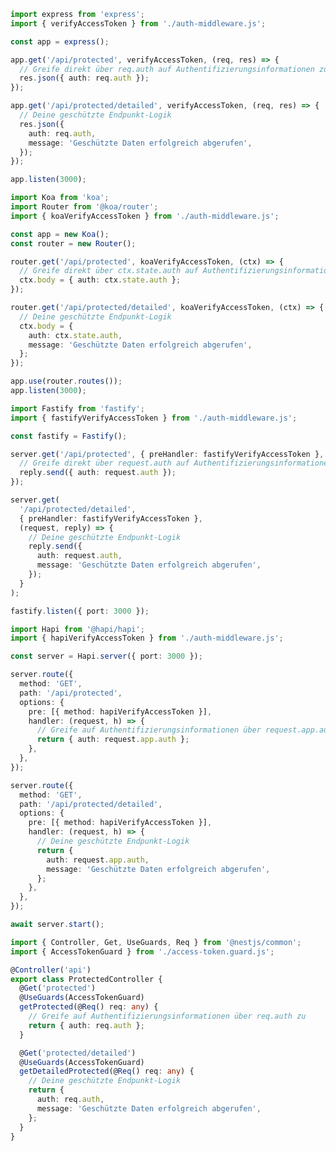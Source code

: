 
<Tabs groupId="api-framework">
  <TabItem value="express" label="Express.js">

```ts title="app.ts"
import express from 'express';
import { verifyAccessToken } from './auth-middleware.js';

const app = express();

app.get('/api/protected', verifyAccessToken, (req, res) => {
  // Greife direkt über req.auth auf Authentifizierungsinformationen zu
  res.json({ auth: req.auth });
});

app.get('/api/protected/detailed', verifyAccessToken, (req, res) => {
  // Deine geschützte Endpunkt-Logik
  res.json({
    auth: req.auth,
    message: 'Geschützte Daten erfolgreich abgerufen',
  });
});

app.listen(3000);
```

  </TabItem>
  <TabItem value="koa" label="Koa.js">

```ts title="app.ts"
import Koa from 'koa';
import Router from '@koa/router';
import { koaVerifyAccessToken } from './auth-middleware.js';

const app = new Koa();
const router = new Router();

router.get('/api/protected', koaVerifyAccessToken, (ctx) => {
  // Greife direkt über ctx.state.auth auf Authentifizierungsinformationen zu
  ctx.body = { auth: ctx.state.auth };
});

router.get('/api/protected/detailed', koaVerifyAccessToken, (ctx) => {
  // Deine geschützte Endpunkt-Logik
  ctx.body = {
    auth: ctx.state.auth,
    message: 'Geschützte Daten erfolgreich abgerufen',
  };
});

app.use(router.routes());
app.listen(3000);
```

  </TabItem>
  <TabItem value="fastify" label="Fastify">

```ts title="app.ts"
import Fastify from 'fastify';
import { fastifyVerifyAccessToken } from './auth-middleware.js';

const fastify = Fastify();

server.get('/api/protected', { preHandler: fastifyVerifyAccessToken }, (request, reply) => {
  // Greife direkt über request.auth auf Authentifizierungsinformationen zu
  reply.send({ auth: request.auth });
});

server.get(
  '/api/protected/detailed',
  { preHandler: fastifyVerifyAccessToken },
  (request, reply) => {
    // Deine geschützte Endpunkt-Logik
    reply.send({
      auth: request.auth,
      message: 'Geschützte Daten erfolgreich abgerufen',
    });
  }
);

fastify.listen({ port: 3000 });
```

  </TabItem>
  <TabItem value="hapi" label="Hapi.js">

```ts title="app.ts"
import Hapi from '@hapi/hapi';
import { hapiVerifyAccessToken } from './auth-middleware.js';

const server = Hapi.server({ port: 3000 });

server.route({
  method: 'GET',
  path: '/api/protected',
  options: {
    pre: [{ method: hapiVerifyAccessToken }],
    handler: (request, h) => {
      // Greife auf Authentifizierungsinformationen über request.app.auth zu
      return { auth: request.app.auth };
    },
  },
});

server.route({
  method: 'GET',
  path: '/api/protected/detailed',
  options: {
    pre: [{ method: hapiVerifyAccessToken }],
    handler: (request, h) => {
      // Deine geschützte Endpunkt-Logik
      return {
        auth: request.app.auth,
        message: 'Geschützte Daten erfolgreich abgerufen',
      };
    },
  },
});

await server.start();
```

  </TabItem>
  <TabItem value="nestjs" label="NestJS">

```ts title="protected.controller.ts"
import { Controller, Get, UseGuards, Req } from '@nestjs/common';
import { AccessTokenGuard } from './access-token.guard.js';

@Controller('api')
export class ProtectedController {
  @Get('protected')
  @UseGuards(AccessTokenGuard)
  getProtected(@Req() req: any) {
    // Greife auf Authentifizierungsinformationen über req.auth zu
    return { auth: req.auth };
  }

  @Get('protected/detailed')
  @UseGuards(AccessTokenGuard)
  getDetailedProtected(@Req() req: any) {
    // Deine geschützte Endpunkt-Logik
    return {
      auth: req.auth,
      message: 'Geschützte Daten erfolgreich abgerufen',
    };
  }
}
```

  </TabItem>
</Tabs>
